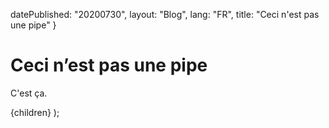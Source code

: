
  datePublished: "20200730",
  layout: "Blog",
  lang: "FR",
  title: "Ceci n'est pas une pipe"
}

# Ceci n’est pas une pipe

C'est ça.

  <BlogPost metadata={metadata}>{children}</BlogPost>
);
